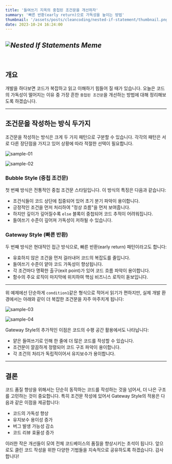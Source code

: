 ```yaml
---
title: '들여쓰기 지옥의 중첩된 조건문을 개선하자'
summary: '빠른 반환(early return)으로 가독성을 높이는 방법'
thumbnail: '/assets/posts/cleancoding/nested-if-statement/thumbnail.png'
date: 2023-10-24 16:24:00
---
```


## _**![Nested If Statements Meme](/assets/posts/cleancoding/nested-if-statement/title.png)**_

<br />

## 개요

개발을 하다보면 코드가 복잡하고 읽고 이해하기 힘들어 질 때가 있습니다.
오늘은 코드의 가독성이 떨어지는 이유 중 가장 흔한 `중첩된 조건문`을 개선하는 방법에 대해 정리해보도록 하겠습니다.

---

## 조건문을 작성하는 방식 두가지

조건문을 작성하는 방식은 크게 두 가지 패턴으로 구분할 수 있습니다. 각각의 패턴은 서로 다른 장단점을 가지고 있어 상황에 따라 적절한 선택이 필요합니다.

<div className='flex flex-col sm:flex-row gap-4'>

![sample-01](/assets/posts/cleancoding/nested-if-statement/sample_01.png)

![sample-02](/assets/posts/cleancoding/nested-if-statement/sample_02.png)

</div>

### Bubble Style (중첩 조건문)

첫 번째 방식은 전통적인 중첩 조건문 스타일입니다. 이 방식의 특징은 다음과 같습니다:

- 조건식들이 코드 상단에 집중되어 있어 초기 분기 파악이 용이합니다.
- 긍정적인 조건을 먼저 처리하여 "정상 흐름"을 먼저 보여줍니다.
- 하지만 깊이가 깊어질수록 `else` 블록이 중첩되어 코드 추적이 어려워집니다.
- 들여쓰기 수준이 깊어져 가독성이 저하될 수 있습니다.

### Gateway Style (빠른 반환)

두 번째 방식은 현대적인 접근 방식으로, 빠른 반환(early return) 패턴이라고도 합니다:

- 유효하지 않은 조건을 먼저 걸러내어 코드의 복잡도를 줄입니다.
- 들여쓰기 수준이 얕아 코드 가독성이 향상됩니다.
- 각 조건마다 명확한 출구(exit point)가 있어 코드 흐름 파악이 용이합니다.
- 함수의 주요 로직이 마지막에 위치하여 핵심 비즈니스 로직이 돋보입니다.

---

위 예제에선 단순하게 `condition1`같은 형식으로 적어서 읽기가 편하지만,
실제 개발 환경에서는 아래와 같이 더 복잡한 조건문을 자주 마주치게 됩니다:

<div className='flex flex-col sm:flex-row gap-4'>

![sample-03](/assets/posts/cleancoding/nested-if-statement/sample_03.png)

![sample-04](/assets/posts/cleancoding/nested-if-statement/sample_04.png)

</div>

Gateway Style의 추가적인 이점은 코드의 수평 공간 활용에서도 나타납니다:

- 얕은 들여쓰기로 인해 한 줄에 더 많은 코드를 작성할 수 있습니다.
- 조건문이 깔끔하게 정렬되어 코드 구조 파악이 용이합니다.
- 각 조건의 처리가 독립적이어서 유지보수가 용이합니다.

---

## 결론

코드 품질 향상을 위해서는 단순히 동작하는 코드를 작성하는 것을 넘어서, 더 나은 구조를 고민하는 것이 중요합니다.
특히 조건문 작성에 있어서 Gateway Style의 적용은 다음과 같은 이점을 제공합니다:

- 코드의 가독성 향상
- 유지보수 용이성 증가
- 버그 발생 가능성 감소
- 코드 리뷰 효율성 증가

이러한 작은 개선들이 모여 전체 코드베이스의 품질을 향상시키는 초석이 됩니다.
앞으로도 클린 코드 작성을 위한 다양한 기법들을 지속적으로 공유하도록 하겠습니다. 감사합니다!
